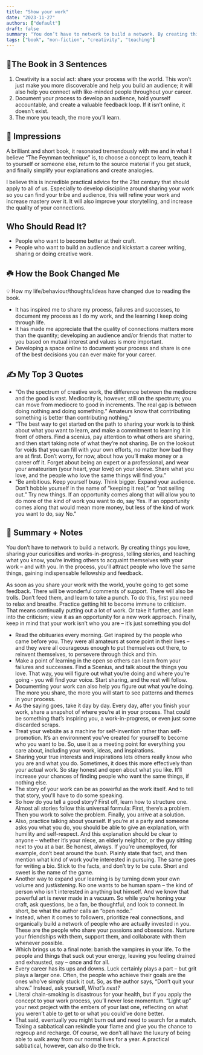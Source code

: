 ```yaml
---
title: "Show your work"
date: "2023-11-27"
authors: ["default"]
draft: false
summary: "You don’t have to network to build a network. By creating things you love, sharing your curiosities and works-in-progress, telling stories, and teaching what you know, you’re inviting others to acquaint themselves with your work – and with you. In the process, you’ll attract people who love the same things, gaining indispensable fellowship and feedback."
tags: ["book", "non-fiction", "creativity", "teaching"]
---
```


## 🚀The Book in 3 Sentences

1. Creativity is a social act: share your process with the world. This won’t just make you more discoverable and help you build an audience; it will also help you connect with like-minded people throughout your career.
2. Document your process to develop an audience, hold yourself accountable, and create a valuable feedback loop. If it isn’t online, it doesn’t exist.
3. The more you teach, the more you’ll learn.

## 🎨 Impressions

A brilliant and short book, it resonated tremendously with me and in what I believe “The Feynman technique” is, to choose a concept to learn, teach it to yourself or someone else, return to the source material if you get stuck, and finally simplify your explanations and create analogies. 

I believe this is incredible practical advice for the 21st century that should apply to all of us. Especially to develop discipline around sharing your work so you can find your tribe and audience, this will refine your work and increase mastery over it. It will also improve your storytelling, and increase the quality of your connections.

## Who Should Read It?

- People who want to become better at their craft.
- People who want to build an audience and kickstart a career writing, sharing or doing creative work.

## ☘️ How the Book Changed Me

<aside>
💡 How my life/behaviour/thoughts/ideas have changed due to reading the book.

</aside>

- It has inspired me to share my process, failures and successes, to document my process as I do my work, and the learning I keep doing through life.
- It has made me appreciate that the quality of connections matters more than the quantity; developing an audience and/or friends that matter to you based on mutual interest and values is more important.
- Developing a space online to document your process and share is one of the best decisions you can ever make for your career.

## ✍️ My Top 3 Quotes

- “On the spectrum of creative work, the difference between the mediocre and the good is vast. Mediocrity is, however, still on the spectrum; you can move from mediocre to good in increments. The real gap is between doing nothing and doing something.” Amateurs know that contributing something is better than contributing nothing.”
- “The best way to get started on the path to sharing your work is to think about what you want to learn, and make a commitment to learning it in front of others. Find a scenius, pay attention to what others are sharing, and then start taking note of what they’re not sharing. Be on the lookout for voids that you can fill with your own efforts, no matter how bad they are at first. Don’t worry, for now, about how you’ll make money or a career off it. Forget about being an expert or a professional, and wear your amateurism (your heart, your love) on your sleeve. Share what you love, and the people who love the same things will find you.”
- “Be ambitious. Keep yourself busy. Think bigger. Expand your audience. Don’t hobble yourself in the name of “keeping it real,” or “not selling out.” Try new things. If an opportunity comes along that will allow you to do more of the kind of work you want to do, say Yes. If an opportunity comes along that would mean more money, but less of the kind of work you want to do, say No.”

## 📒 Summary + Notes

You don’t have to network to build a network. By creating things you love, sharing your curiosities and works-in-progress, telling stories, and teaching what you know, you’re inviting others to acquaint themselves with your work – and with you. In the process, you’ll attract people who love the same things, gaining indispensable fellowship and feedback.

As soon as you share your work with the world, you’re going to get some feedback. There will be wonderful comments of support. There will also be trolls. Don’t feed them, and learn to take a punch. To do this, first you need to relax and breathe. Practice getting hit to become immune to criticism. That means continually putting out a lot of work. Or take it further, and lean into the criticism; view it as an opportunity for a new work approach. Finally, keep in mind that your work isn’t who you are – it’s just something you do!

- Read the obituaries every morning. Get inspired by the people who came before you. They were all amateurs at some point in their lives – and they were all courageous enough to put themselves out there, to reinvent themselves, to persevere through thick and thin.
- Make a point of learning in the open so others can learn from your failures and successes. Find a Scenius, and talk about the things you love. That way, you will figure out what you’re doing and where you’re going - you will find your voice. Start sharing, and the rest will follow.
- Documenting your work can also help you figure out what you’re doing. The more you share, the more you will start to see patterns and themes in your process.
- As the saying goes, take it day by day. Every day, after you finish your work, share a snapshot of where you’re at in your process. That could be something that’s inspiring you, a work-in-progress, or even just some discarded scraps.
- Treat your website as a machine for self-invention rather than self-promotion. It’s an environment you’ve created for yourself to become who you want to be. So, use it as a meeting point for everything you care about, including your work, ideas, and inspirations.
- Sharing your true interests and inspirations lets others really know who you are and what you do. Sometimes, it does this more effectively than your actual work. So stay honest and open about what you like. It’ll increase your chances of finding people who want the same things, if nothing else.
- The story of your work can be as powerful as the work itself. And to tell that story, you'll have to do some speaking.
- So how do you tell a good story? First off, learn how to structure one. Almost all stories follow this universal formula: First, there’s a problem. Then you work to solve the problem. Finally, you arrive at a solution.
- Also, practice talking about yourself. If you’re at a party and someone asks you what you do, you should be able to give an explanation, with humility and self-respect. And this explanation should be clear to anyone – whether it’s your niece, an elderly neighbor, or the guy sitting next to you at a bar. Be honest, always. If you’re unemployed, for example, don’t beat around the bush. Plainly state that fact, and then mention what kind of work you’re interested in pursuing. The same goes for writing a bio. Stick to the facts, and don’t try to be cute. Short and sweet is the name of the game.
- Another way to expand your learning is by turning down your own volume and just*listening*. No one wants to be human spam – the kind of person who isn’t interested in anything but himself. And we know that powerful art is never made in a vacuum. So while you’re honing your craft, ask questions, be a fan, be thoughtful, and look to connect. In short, be what the author calls an “open node.”
- Instead, when it comes to followers, prioritize real connections, and organically build a network of people who are actually invested in you. These are the people who share your passions and obsessions. Nurture your friendships with them, support them, and collaborate with them whenever possible.
- Which brings us to a final note: banish the vampires in your life. To the people and things that suck out your energy, leaving you feeling drained and exhausted, say – once and for all.
- Every career has its ups and downs. Luck certainly plays a part – but grit plays a larger one. Often, the people who achieve their goals are the ones who’ve simply stuck it out. So, as the author says, “Don’t quit your show.” Instead, ask yourself, *What’s next?*
- Literal chain-smoking is disastrous for your health, but if you apply the concept to your work process, you’ll never lose momentum. “Light up” your next project with the embers of your last one, reflecting on what you weren’t able to get to or what you could’ve done better.
- That said, eventually you might burn out and need to search for a match. Taking a sabbatical can rekindle your flame and give you the chance to regroup and recharge. Of course, we don’t all have the luxury of being able to walk away from our normal lives for a year. A practical sabbatical, however, can also do the trick.
